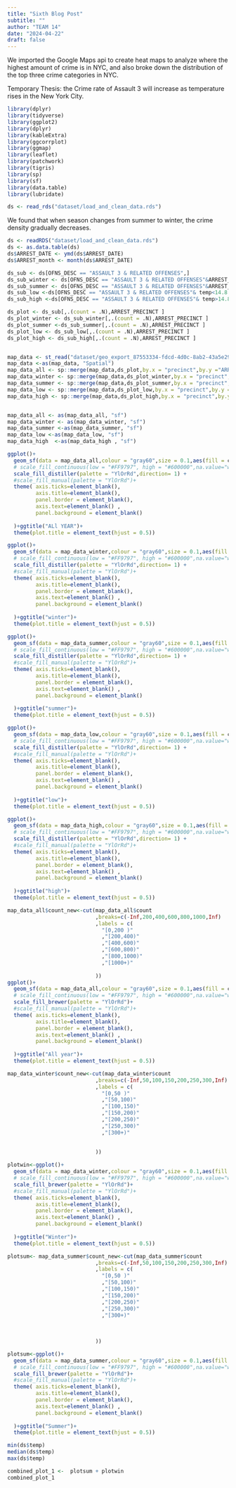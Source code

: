 ```yaml
---
title: "Sixth Blog Post"
subtitle: ""
author: "TEAM 14"
date: "2024-04-22"
draft: false
---
```


We imported the Google Maps api to create heat maps to analyze where the highest amount of crime is in NYC, and also broke down the distribution of the top three crime categories in NYC.


Temporary Thesis: the Crime rate of Assault 3 will increase as temperature rises in the New York City.
```r
library(dplyr)
library(tidyverse) 
library(ggplot2)
library(dplyr)
library(kableExtra)
library(ggcorrplot)
library(ggmap)
library(leaflet)
library(patchwork)
library(tigris)
library(sp)
library(sf)
library(data.table)
library(lubridate)

ds <- read_rds("dataset/load_and_clean_data.rds")
```



We found that when season changes from summer to winter, the crime density gradually decreases.

```r
ds <- readRDS("dataset/load_and_clean_data.rds")
ds <- as.data.table(ds)
ds$ARREST_DATE <- ymd(ds$ARREST_DATE)
ds$ARREST_month <- month(ds$ARREST_DATE)

ds_sub <- ds[OFNS_DESC == "ASSAULT 3 & RELATED OFFENSES",]
ds_sub_winter <- ds[OFNS_DESC == "ASSAULT 3 & RELATED OFFENSES"&ARREST_month %in%c(1,2,12) ,]
ds_sub_summer <- ds[OFNS_DESC == "ASSAULT 3 & RELATED OFFENSES"&ARREST_month %in%c(6,7,8) ,]
ds_sub_low <-ds[OFNS_DESC == "ASSAULT 3 & RELATED OFFENSES"& temp<14.8 ,]
ds_sub_high <-ds[OFNS_DESC == "ASSAULT 3 & RELATED OFFENSES"& temp>14.8 ,]

ds_plot <- ds_sub[,.(count = .N),ARREST_PRECINCT ]
ds_plot_winter <- ds_sub_winter[,.(count = .N),ARREST_PRECINCT ]
ds_plot_summer <-ds_sub_summer[,.(count = .N),ARREST_PRECINCT ]
ds_plot_low <- ds_sub_low[,.(count = .N),ARREST_PRECINCT ]
ds_plot_high <- ds_sub_high[,.(count = .N),ARREST_PRECINCT ]


map_data <- st_read("dataset/geo_export_87553334-fdcd-4d0c-8ab2-43a5e2975733.shp")
map_data <-as(map_data, "Spatial")
map_data_all <- sp::merge(map_data,ds_plot,by.x = "precinct",by.y ="ARREST_PRECINCT",all.x = T)
map_data_winter <- sp::merge(map_data,ds_plot_winter,by.x = "precinct",by.y ="ARREST_PRECINCT",all.x = T)
map_data_summer <- sp::merge(map_data,ds_plot_summer,by.x = "precinct",by.y ="ARREST_PRECINCT",all.x = T)
map_data_low <- sp::merge(map_data,ds_plot_low,by.x = "precinct",by.y ="ARREST_PRECINCT",all.x = T)
map_data_high <- sp::merge(map_data,ds_plot_high,by.x = "precinct",by.y ="ARREST_PRECINCT",all.x = T)


map_data_all <- as(map_data_all, "sf")
map_data_winter <- as(map_data_winter, "sf")
map_data_summer <-as(map_data_summer, "sf")
map_data_low <-as(map_data_low, "sf")
map_data_high  <-as(map_data_high , "sf")
```


```r
ggplot()+
  geom_sf(data = map_data_all,colour = "gray60",size = 0.1,aes(fill = count) )+
  # scale_fill_continuous(low = "#FF9797", high = "#600000",na.value="white")+
  scale_fill_distiller(palette = "YlOrRd",direction= 1) +
  #scale_fill_manual(palette = "YlOrRd")+
  theme( axis.ticks=element_blank(), 
         axis.title=element_blank(), 
         panel.border = element_blank(), 
         axis.text=element_blank() , 
         panel.background = element_blank()
         
  )+ggtitle("ALl YEAR")+
  theme(plot.title = element_text(hjust = 0.5))
```

```r
ggplot()+
  geom_sf(data = map_data_winter,colour = "gray60",size = 0.1,aes(fill = count) )+
  # scale_fill_continuous(low = "#FF9797", high = "#600000",na.value="white")+
  scale_fill_distiller(palette = "YlOrRd",direction= 1) +
  #scale_fill_manual(palette = "YlOrRd")+
  theme( axis.ticks=element_blank(), 
         axis.title=element_blank(), 
         panel.border = element_blank(), 
         axis.text=element_blank() , 
         panel.background = element_blank()
         
  )+ggtitle("winter")+
  theme(plot.title = element_text(hjust = 0.5))
```


```r
ggplot()+
  geom_sf(data = map_data_summer,colour = "gray60",size = 0.1,aes(fill = count) )+
  # scale_fill_continuous(low = "#FF9797", high = "#600000",na.value="white")+
  scale_fill_distiller(palette = "YlOrRd",direction= 1) +
  #scale_fill_manual(palette = "YlOrRd")+
  theme( axis.ticks=element_blank(), 
         axis.title=element_blank(), 
         panel.border = element_blank(), 
         axis.text=element_blank() , 
         panel.background = element_blank()
         
  )+ggtitle("summer")+
  theme(plot.title = element_text(hjust = 0.5))
```
```r
ggplot()+
  geom_sf(data = map_data_low,colour = "gray60",size = 0.1,aes(fill = count) )+
  # scale_fill_continuous(low = "#FF9797", high = "#600000",na.value="white")+
  scale_fill_distiller(palette = "YlOrRd",direction= 1) +
  #scale_fill_manual(palette = "YlOrRd")+
  theme( axis.ticks=element_blank(), 
         axis.title=element_blank(), 
         panel.border = element_blank(), 
         axis.text=element_blank() , 
         panel.background = element_blank()
         
  )+ggtitle("low")+
  theme(plot.title = element_text(hjust = 0.5))

```

```r
ggplot()+
  geom_sf(data = map_data_high,colour = "gray60",size = 0.1,aes(fill = count) )+
  # scale_fill_continuous(low = "#FF9797", high = "#600000",na.value="white")+
  scale_fill_distiller(palette = "YlOrRd",direction= 1) +
  #scale_fill_manual(palette = "YlOrRd")+
  theme( axis.ticks=element_blank(), 
         axis.title=element_blank(), 
         panel.border = element_blank(), 
         axis.text=element_blank() , 
         panel.background = element_blank()
         
  )+ggtitle("high")+
  theme(plot.title = element_text(hjust = 0.5))
```

```r
map_data_all$count_new<-cut(map_data_all$count
                            ,breaks=c(-Inf,200,400,600,800,1000,Inf)
                            ,labels = c(
                              "[0,200 )"
                              ,"[200,400)"
                              ,"[400,600)"
                              ,"[600,800)"
                              ,"[800,1000)"
                              ,"[1000+)"
                              
                            ))
ggplot()+
  geom_sf(data = map_data_all,colour = "gray60",size = 0.1,aes(fill = count_new) )+
  # scale_fill_continuous(low = "#FF9797", high = "#600000",na.value="white")+
  scale_fill_brewer(palette = "YlOrRd")+
  #scale_fill_manual(palette = "YlOrRd")+
  theme( axis.ticks=element_blank(), 
         axis.title=element_blank(), 
         panel.border = element_blank(), 
         axis.text=element_blank() , 
         panel.background = element_blank()
         
  )+ggtitle("All year")+
  theme(plot.title = element_text(hjust = 0.5))

```

```r
map_data_winter$count_new<-cut(map_data_winter$count
                            ,breaks=c(-Inf,50,100,150,200,250,300,Inf)
                            ,labels = c(
                              "[0,50 )"
                              ,"[50,100)"
                              ,"[100,150)"
                              ,"[150,200)"
                              ,"[200,250)"
                              ,"[250,300)"
                              ,"[300+)"
                              
                              
                            ))

plotwin<-ggplot()+
  geom_sf(data = map_data_winter,colour = "gray60",size = 0.1,aes(fill = count_new) )+
  # scale_fill_continuous(low = "#FF9797", high = "#600000",na.value="white")+
  scale_fill_brewer(palette = "YlOrRd")+
  #scale_fill_manual(palette = "YlOrRd")+
  theme( axis.ticks=element_blank(), 
         axis.title=element_blank(), 
         panel.border = element_blank(), 
         axis.text=element_blank() , 
         panel.background = element_blank()
         
  )+ggtitle("Winter")+
  theme(plot.title = element_text(hjust = 0.5))
```

```r
plotsum<- map_data_summer$count_new<-cut(map_data_summer$count
                            ,breaks=c(-Inf,50,100,150,200,250,300,Inf)
                            ,labels = c(
                              "[0,50 )"
                              ,"[50,100)"
                              ,"[100,150)"
                              ,"[150,200)"
                              ,"[200,250)"
                              ,"[250,300)"
                              ,"[300+)"
                              
                              
                              
                            ))

plotsum<-ggplot()+
  geom_sf(data = map_data_summer,colour = "gray60",size = 0.1,aes(fill = count_new) )+
  # scale_fill_continuous(low = "#FF9797", high = "#600000",na.value="white")+
  scale_fill_brewer(palette = "YlOrRd")+
  #scale_fill_manual(palette = "YlOrRd")+
  theme( axis.ticks=element_blank(), 
         axis.title=element_blank(), 
         panel.border = element_blank(), 
         axis.text=element_blank() , 
         panel.background = element_blank()
         
  )+ggtitle("Summer")+
  theme(plot.title = element_text(hjust = 0.5))
```
```r
min(ds$temp)
median(ds$temp)
max(ds$temp)

```
```r
combined_plot_1 <-  plotsum + plotwin
combined_plot_1
```

